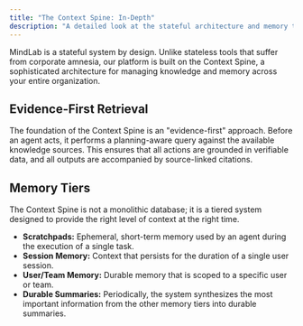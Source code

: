 ```yaml
---
title: "The Context Spine: In-Depth"
description: "A detailed look at the stateful architecture and memory tiers that power the MindLab platform."
---
```


MindLab is a stateful system by design. Unlike stateless tools that suffer from corporate amnesia, our platform is built on the Context Spine, a sophisticated architecture for managing knowledge and memory across your entire organization.

## Evidence-First Retrieval

The foundation of the Context Spine is an "evidence-first" approach. Before an agent acts, it performs a planning-aware query against the available knowledge sources. This ensures that all actions are grounded in verifiable data, and all outputs are accompanied by source-linked citations.

## Memory Tiers

The Context Spine is not a monolithic database; it is a tiered system designed to provide the right level of context at the right time.

-   **Scratchpads:** Ephemeral, short-term memory used by an agent during the execution of a single task.
-   **Session Memory:** Context that persists for the duration of a single user session.
-   **User/Team Memory:** Durable memory that is scoped to a specific user or team.
-   **Durable Summaries:** Periodically, the system synthesizes the most important information from the other memory tiers into durable summaries.